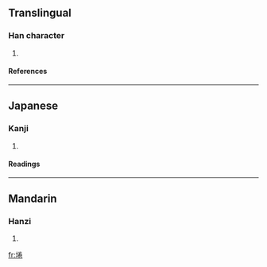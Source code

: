 ==Translingual==
===Han character===
{{Han char|rn=32|rad=土|as=08|sn=11|four=4911<sub>2</sub>|canj=土火手山 (GFQU)}}
# {{defn|Han}}
====References====
{{Han ref|kx=0230.260|dkj=05164|dj=0466.320|hdz=10455.030|uh=57E2|ud=22498|bh=D4AF|bd=54447}}
----
==Japanese==
===Kanji===
{{ja-kanji|grade=|rs=土08}}
# {{defn|Japanese}} 
====Readings====
{{ja-readings|on=[[けん]] (ken)|kun=[[くま]] (kuma)}}
----
==Mandarin==
===Hanzi===
{{cmn-hanzi|pin=[[juǎn]] ([[juan3]])|wg=chüan<sup>3</sup>}}
# {{defn|Mandarin}}

[[fr:埢]]